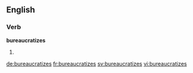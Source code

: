 
==English==

===Verb===
'''bureaucratizes'''

# {{third-person singular of|bureaucratize}}

[[de:bureaucratizes]]
[[fr:bureaucratizes]]
[[sv:bureaucratizes]]
[[vi:bureaucratizes]]